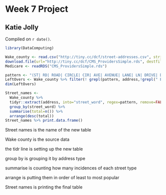 # Week 7 Project

## Katie Jolly

<!-- leave this material as is -->
Compiled on `r date()`.

```r
library(DataComputing)
```
<!-- put your content after this line -->

```r
Wake_county <- read.csv("http://tiny.cc/dcf/street-addresses.csv", stringsAsFactors=FALSE)
download.file(url="http://tiny.cc/dcf/CMS_ProvidersSimple.rds", destfile= "CMS_ProvidersSimple.rds")
Medicare <- readRDS("CMS_ProvidersSimple.rds")
```

```r
pattern <- "(ST| RD| ROAD| CIRCLE| CIR| AVE| AVENUE| LANE| LN| DRIVE| DR| PLACE| PL| BOULEVARD| BLVD| WAY| BOX| TRL| HWY| VALLEY| SEBTS| LA| CT| TRAIL| HALL| UNIVERSITY| COURT| CO| PATH| LOOP| PO BX|BOX | PKWY| TR| BLUFFS| FARM| BLV| TERRACE| PEAKWAY|  HIGHWAY | TER| GLEN| HOSPITAL| ECU| ASU| CENTER| XING| PARKWAY| RIDGE| PASS| SUITE| DAIRY| BX| MEADOW| RUN| HILLS| APT| DORM| PARK| CREEK| TOWN| HILL| SAVE| EVANS| SOUTH |  NEUSE| WALKWAY| UNIT | CALLE| ALLEY)"
LeftOvers <- Wake_county %>% filter(! grepl(pattern, address,!grepl(" BOX ", address)))
dim(LeftOvers)
```

```r
Street_names <- 
  Wake_county %>% 
  tidyr::extract(address, into="street_word", regex=pattern, remove=FALSE) %>% 
  group_by(street_word) %>% 
  summarise(total=n()) %>% 
  arrange(desc(total))
Street_names %>% print.data.frame()
```

Street names is the name of the new table

Wake county is the source data

the tidr line is setting up the new table

group by is grouping it by address type

summarise is counting how many incidences of each street type

arrange is putting them in order of least to most popular

Street names is printing the final table


